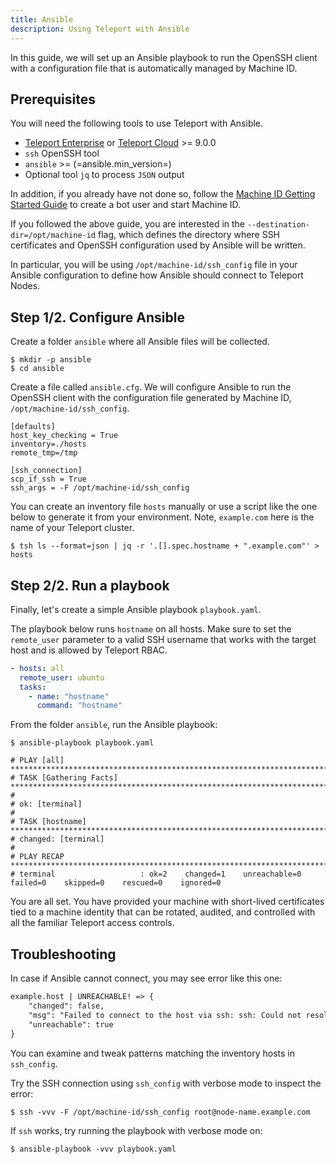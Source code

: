 ```yaml
---
title: Ansible
description: Using Teleport with Ansible
---
```


In this guide, we will set up an Ansible playbook to run the OpenSSH client
with a configuration file that is automatically managed by Machine ID.

## Prerequisites

You will need the following tools to use Teleport with Ansible.

* [Teleport Enterprise](../../enterprise/introduction.mdx) or [Teleport Cloud](../../cloud/introduction.mdx) >= 9.0.0
* `ssh` OpenSSH tool
* `ansible` >= (=ansible.min_version=)
* Optional tool `jq` to process `JSON` output

In addition, if you already have not done so, follow the
[Machine ID Getting Started Guide](../../docs/pages/machine-id/getting-started.mdx)
to create a bot user and start Machine ID.

If you followed the above guide, you are interested in the
`--destination-dir=/opt/machine-id` flag, which defines the directory where
SSH certificates and OpenSSH configuration used by Ansible will be written.

In particular, you will be using `/opt/machine-id/ssh_config` file in your
Ansible configuration to define how Ansible should connect to Teleport Nodes.

## Step 1/2. Configure Ansible

Create a folder `ansible` where all Ansible files will be collected.

```code
$ mkdir -p ansible
$ cd ansible
```

Create a file called `ansible.cfg`. We will configure Ansible 
to run the OpenSSH client with the configuration file generated 
by Machine ID, `/opt/machine-id/ssh_config`.

```
[defaults]
host_key_checking = True
inventory=./hosts
remote_tmp=/tmp

[ssh_connection]
scp_if_ssh = True
ssh_args = -F /opt/machine-id/ssh_config
```

You can create an inventory file `hosts` manually or use a script like the one
below to generate it from your environment. Note, `example.com` here is the
name of your Teleport cluster.

```code
$ tsh ls --format=json | jq -r '.[].spec.hostname + ".example.com"' > hosts
```

## Step 2/2. Run a playbook

Finally, let's create a simple Ansible playbook `playbook.yaml`.

The playbook below runs `hostname` on all hosts. Make sure to set the
`remote_user` parameter to a valid SSH username that works with the target host
and is allowed by Teleport RBAC.

```yaml
- hosts: all
  remote_user: ubuntu
  tasks:
    - name: "hostname"
      command: "hostname"
```

From the folder `ansible`, run the Ansible playbook:

```code
$ ansible-playbook playbook.yaml 

# PLAY [all] *****************************************************************************************************************************************
# TASK [Gathering Facts] *****************************************************************************************************************************
#
# ok: [terminal]
#
# TASK [hostname] ************************************************************************************************************************************
# changed: [terminal]
#
# PLAY RECAP *****************************************************************************************************************************************
# terminal                   : ok=2    changed=1    unreachable=0    failed=0    skipped=0    rescued=0    ignored=0
```

You are all set. You have provided your machine with short-lived certificates
tied to a machine identity that can be rotated, audited, and controlled with
all the familiar Teleport access controls.

## Troubleshooting

In case if Ansible cannot connect, you may see error like this one:

```txt
example.host | UNREACHABLE! => {
    "changed": false,
    "msg": "Failed to connect to the host via ssh: ssh: Could not resolve hostname node-name: Name or service not known",
    "unreachable": true
}
```

You can examine and tweak patterns matching the inventory hosts in `ssh_config`.

Try the SSH connection using `ssh_config` with verbose mode to inspect the error:

```code
$ ssh -vvv -F /opt/machine-id/ssh_config root@node-name.example.com
```

If `ssh` works, try running the playbook with verbose mode on:

```code
$ ansible-playbook -vvv playbook.yaml
```
